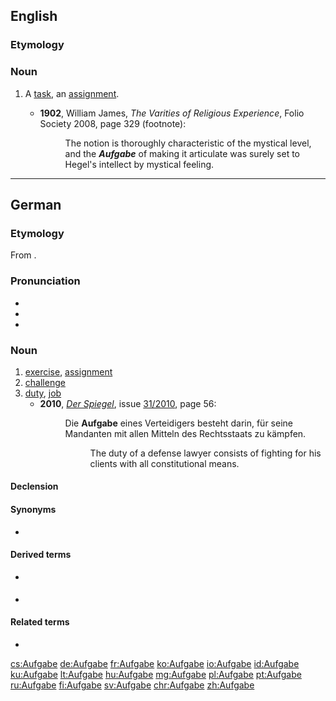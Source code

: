 ==English==

===Etymology===
{{borrowing|de|Aufgabe|lang=en}}

===Noun===
{{en-noun|s|Aufgaben}}

# {{context|psychology|lang=en}} A [[task]], an [[assignment]].
#* '''1902''', William James, ''The Varities of Religious Experience'', Folio Society 2008, page 329 (footnote):
#*: The notion is thoroughly characteristic of the mystical level, and the '''''Aufgabe''''' of making it articulate was surely set to Hegel's intellect by mystical feeling.

----

==German==
{{wikipedia|lang=de}}
===Etymology===
From {{etyl|gmh|de}} {{term|ūfgābe|lang=gmh}}.

===Pronunciation===
* {{IPA|[ˈʔaʊ̯fɡaːbə]|lang=de}}
* {{audio|De-at-Aufgabe.ogg|Audio (Austria)|lang=de}}
* {{hyphenation|Auf|ga|be|lang=de}}

===Noun===
{{de-noun|f||Aufgaben}}

# [[exercise]], [[assignment]]
# [[challenge]]
# [[duty]], [[job]]
#* '''2010''', ''[[w:Der Spiegel|Der Spiegel]]'', issue [http://www.spiegel.de/spiegel/print/index-2010-31.html 31/2010], page 56:
#*: Die '''Aufgabe''' eines Verteidigers besteht darin, für seine Mandanten mit allen Mitteln des Rechtsstaats zu kämpfen.
#*:: The duty of a defense lawyer consists of fighting for his clients with all constitutional means.

====Declension====
{{de-decl-noun-f|n}}

====Synonyms====
* {{sense|duty, job}} {{l/de|Auftrag}} {{g|m}}

====Derived terms====
* {{l/de|Lebensaufgabe}} {{g|f}}
* {{l/de|Hausaufgabe}} {{g|f}}

====Related terms====
* {{l/de|aufgeben}}

[[cs:Aufgabe]]
[[de:Aufgabe]]
[[fr:Aufgabe]]
[[ko:Aufgabe]]
[[io:Aufgabe]]
[[id:Aufgabe]]
[[ku:Aufgabe]]
[[lt:Aufgabe]]
[[hu:Aufgabe]]
[[mg:Aufgabe]]
[[pl:Aufgabe]]
[[pt:Aufgabe]]
[[ru:Aufgabe]]
[[fi:Aufgabe]]
[[sv:Aufgabe]]
[[chr:Aufgabe]]
[[zh:Aufgabe]]
